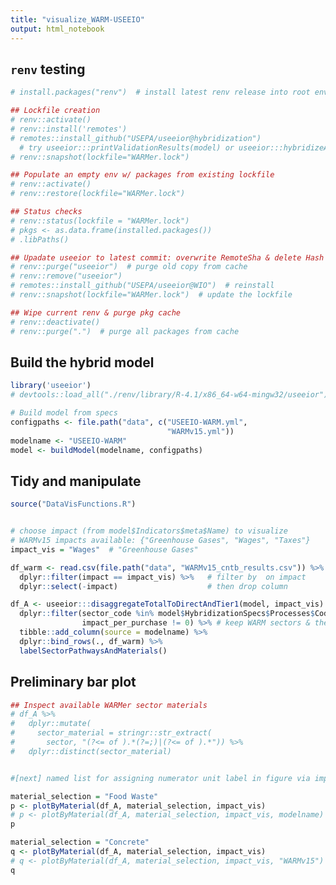 ```yaml
---
title: "visualize_WARM-USEEIO"
output: html_notebook
---
```


## `renv` testing
```r
# install.packages("renv")  # install latest renv release into root env

## Lockfile creation
# renv::activate()
# renv::install('remotes')
# remotes::install_github("USEPA/useeior@hybridization")
  # try useeior:::printValidationResults(model) or useeior:::hybridizeAMatrix to check for correct install
# renv::snapshot(lockfile="WARMer.lock")

## Populate an empty env w/ packages from existing lockfile
# renv::activate()
# renv::restore(lockfile="WARMer.lock")

## Status checks
# renv::status(lockfile = "WARMer.lock")
# pkgs <- as.data.frame(installed.packages())
# .libPaths()

## Upadate useeior to latest commit: overwrite RemoteSha & delete Hash in lockfile
# renv::purge("useeior")  # purge old copy from cache
# renv::remove("useeior")
# remotes::install_github("USEPA/useeior@WIO")  # reinstall
# renv::snapshot(lockfile="WARMer.lock")  # update the lockfile

## Wipe current renv & purge pkg cache
# renv::deactivate()
# renv::purge(".")  # purge all packages from cache
```


## Build the hybrid model
```r
library('useeior')
# devtools::load_all("./renv/library/R-4.1/x86_64-w64-mingw32/useeior")

# Build model from specs
configpaths <- file.path("data", c("USEEIO-WARM.yml",
                                   "WARMv15.yml"))
modelname <- "USEEIO-WARM"
model <- buildModel(modelname, configpaths)
```


## Tidy and manipulate
```r
source("DataVisFunctions.R")


# choose impact (from model$Indicators$meta$Name) to visualize
# WARMv15 impacts available: {"Greenhouse Gases", "Wages", "Taxes"}
impact_vis = "Wages"  # "Greenhouse Gases"

df_warm <- read.csv(file.path("data", "WARMv15_cntb_results.csv")) %>% 
  dplyr::filter(impact == impact_vis) %>%   # filter by  on impact
  dplyr::select(-impact)                    # then drop column

df_A <- useeior:::disaggregateTotalToDirectAndTier1(model, impact_vis) %>%
  dplyr::filter(sector_code %in% model$HybridizationSpecs$Processes$Code_Loc,
                impact_per_purchase != 0) %>% # keep WARM sectors & their non-0 purchases
  tibble::add_column(source = modelname) %>%
  dplyr::bind_rows(., df_warm) %>% 
  labelSectorPathwaysAndMaterials()
```


## Preliminary bar plot
```r
## Inspect available WARMer sector materials
# df_A %>% 
#   dplyr::mutate(
#     sector_material = stringr::str_extract(
#       sector, "(?<= of ).*(?=;)|(?<= of ).*")) %>% 
#   dplyr::distinct(sector_material) 


#[next] named list for assigning numerator unit label in figure via impact_vis

material_selection = "Food Waste"
p <- plotByMaterial(df_A, material_selection, impact_vis)
# p <- plotByMaterial(df_A, material_selection, impact_vis, modelname)
p

material_selection = "Concrete"
q <- plotByMaterial(df_A, material_selection, impact_vis)
# q <- plotByMaterial(df_A, material_selection, impact_vis, "WARMv15")
q
```
